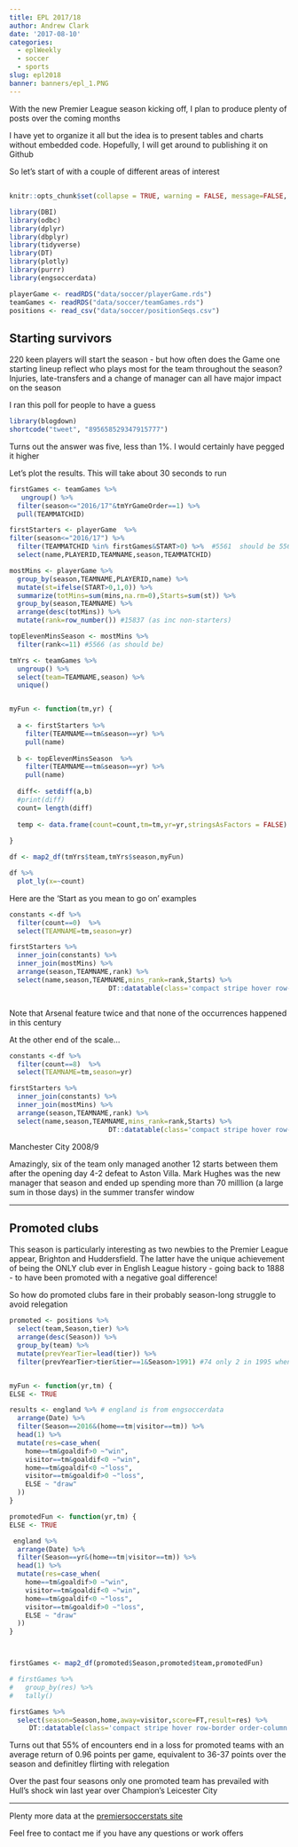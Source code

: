 ```yaml
---
title: EPL 2017/18
author: Andrew Clark
date: '2017-08-10'
categories:
  - eplWeekly
  - soccer
  - sports
slug: epl2018
banner: banners/epl_1.PNG
---
```


With the new Premier League season kicking off, I plan to produce plenty of posts over the coming months

I have yet to organize it all but the idea is to present tables and charts without embedded code. Hopefully, I will get around to publishing
it on Github    

So let's start of with a couple of different areas of interest

## 

```r
knitr::opts_chunk$set(collapse = TRUE, warning = FALSE, message=FALSE, echo=FALSE)
```



```r


library(DBI)
library(odbc)
library(dplyr)
library(dbplyr)
library(tidyverse)
library(DT)
library(plotly)
library(purrr)
library(engsoccerdata)

playerGame <- readRDS("data/soccer/playerGame.rds")
teamGames <- readRDS("data/soccer/teamGames.rds")
positions <- read_csv("data/soccer/positionSeqs.csv")

```

## Starting survivors

220 keen players will start the season - but how often does the Game one starting lineup reflect who plays most for the team throughout the season?  Injuries, late-transfers and a change of manager can all have major impact on the season    

I ran this poll for people to have a guess

```r
library(blogdown) 
shortcode("tweet", "895658529347915777")
```

Turns out the answer was five, less than 1%. I would certainly have pegged it higher

Let's plot the results. This will take about 30 seconds to run

```r

firstGames <- teamGames %>% 
   ungroup() %>%
  filter(season<="2016/17"&tmYrGameOrder==1) %>% 
  pull(TEAMMATCHID)

firstStarters <- playerGame  %>% 
filter(season<="2016/17") %>%
  filter(TEAMMATCHID %in% firstGames&START>0) %>%  #5561  should be 5566
  select(name,PLAYERID,TEAMNAME,season,TEAMMATCHID)

mostMins <- playerGame %>% 
  group_by(season,TEAMNAME,PLAYERID,name) %>% 
  mutate(st=ifelse(START>0,1,0)) %>% 
  summarize(totMins=sum(mins,na.rm=0),Starts=sum(st)) %>% 
  group_by(season,TEAMNAME) %>% 
  arrange(desc(totMins)) %>% 
  mutate(rank=row_number()) #15837 (as inc non-starters)

topElevenMinsSeason <- mostMins %>% 
  filter(rank<=11) #5566 (as should be)

tmYrs <- teamGames %>% 
  ungroup() %>% 
  select(team=TEAMNAME,season) %>% 
  unique()


myFun <- function(tm,yr) {
  
  a <- firstStarters %>% 
    filter(TEAMNAME==tm&season==yr) %>% 
    pull(name)
  
  b <- topElevenMinsSeason  %>% 
    filter(TEAMNAME==tm&season==yr) %>% 
    pull(name)
  
  diff<- setdiff(a,b)
  #print(diff)
  count= length(diff)
  
  temp <- data.frame(count=count,tm=tm,yr=yr,stringsAsFactors = FALSE)
  
}

df <- map2_df(tmYrs$team,tmYrs$season,myFun)

df %>% 
  plot_ly(x=~count)

```

Here are the 'Start as you mean to go on' examples

```r

constants <-df %>% 
  filter(count==0)  %>% 
  select(TEAMNAME=tm,season=yr)

firstStarters %>% 
  inner_join(constants) %>% 
  inner_join(mostMins) %>% 
  arrange(season,TEAMNAME,rank) %>% 
  select(name,season,TEAMNAME,mins_rank=rank,Starts) %>%
                         DT::datatable(class='compact stripe hover row-border order-column',rownames=FALSE,options= list(paging = TRUE, searching = TRUE,info=FALSE,lengthMenu=c(11,55)))



```

Note that Arsenal feature twice and that none of the occurrences happened in this century

At the other end of the scale...

```r

constants <-df %>% 
  filter(count==8)  %>% 
  select(TEAMNAME=tm,season=yr)

firstStarters %>% 
  inner_join(constants) %>% 
  inner_join(mostMins) %>% 
  arrange(season,TEAMNAME,rank) %>% 
  select(name,season,TEAMNAME,mins_rank=rank,Starts) %>%
                         DT::datatable(class='compact stripe hover row-border order-column',rownames=FALSE,options= list(paging = FALSE, searching = FALSE,info=FALSE,lengthMenu=c(11,55)))


```

Manchester City 2008/9 

Amazingly, six of the team only managed another 12 starts between them after the opening day 4-2 defeat to Aston Villa. Mark Hughes was the new manager that season and ended up spending more than 70 milllion (a large sum in those days) in the summer transfer window

---

## Promoted clubs

This season is particularly interesting as two newbies to the Premier League appear, Brighton and Huddersfield. The latter have the unique achievement of being the ONLY club ever in English League history - going back to 1888 - to have been promoted with a negative goal difference!

So how do promoted clubs fare in their probably season-long struggle to avoid relegation

```r

promoted <- positions %>% 
  select(team,Season,tier) %>% 
  arrange(desc(Season)) %>% 
  group_by(team) %>% 
  mutate(prevYearTier=lead(tier)) %>% 
  filter(prevYearTier>tier&tier==1&Season>1991) #74 only 2 in 1995 when reducing 22 to 20


myFun <- function(yr,tm) {
ELSE <- TRUE

results <- england %>% # england is from engsoccerdata
  arrange(Date) %>% 
  filter(Season==2016&(home==tm|visitor==tm)) %>% 
  head(1) %>% 
  mutate(res=case_when(
    home==tm&goaldif>0 ~"win",
    visitor==tm&goaldif<0 ~"win",
    home==tm&goaldif<0 ~"loss",
    visitor==tm&goaldif>0 ~"loss",
    ELSE ~ "draw"
  ))
}

promotedFun <- function(yr,tm) {
ELSE <- TRUE

 england %>% 
  arrange(Date) %>% 
  filter(Season==yr&(home==tm|visitor==tm)) %>% 
  head(1) %>% 
  mutate(res=case_when(
    home==tm&goaldif>0 ~"win",
    visitor==tm&goaldif<0 ~"win",
    home==tm&goaldif<0 ~"loss",
    visitor==tm&goaldif>0 ~"loss",
    ELSE ~ "draw"
  ))
}



firstGames <- map2_df(promoted$Season,promoted$team,promotedFun)

# firstGames %>% 
#   group_by(res) %>% 
#   tally()

firstGames %>% 
  select(season=Season,home,away=visitor,score=FT,result=res) %>% 
     DT::datatable(class='compact stripe hover row-border order-column',rownames=FALSE,options= list(paging = TRUE, searching = TRUE,info=FALSE))

```

Turns out that 55% of encounters end in a loss for promoted teams with an average return of 0.96 points per game, equivalent to 36-37 points over the season and definitley flirting with relegation

Over the past four seasons only one promoted team has prevailed with Hull's shock win last year over Champion's Leicester City

---

Plenty more data at the [premiersoccerstats site](https://mytinyshinys.shinyapps.io/premierLeague/)

Feel free to contact me if you have any questions or work offers
